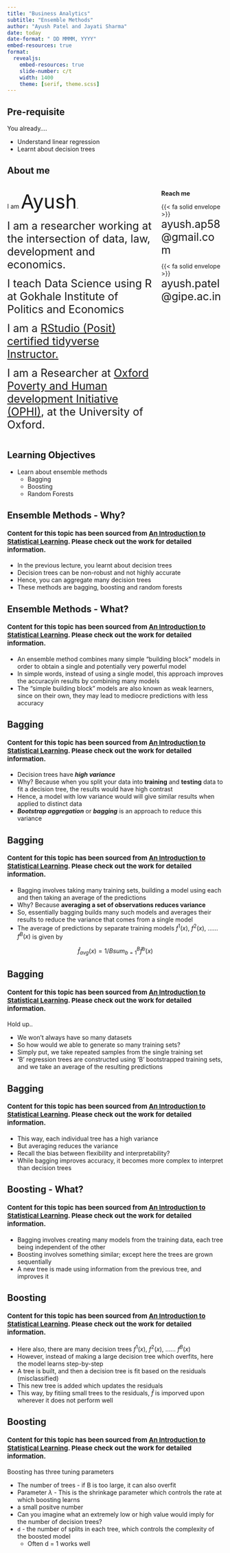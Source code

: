```yaml
---
title: "Business Analytics"
subtitle: "Ensemble Methods"
author: "Ayush Patel and Jayati Sharma"
date: today
date-format: " DD MMMM, YYYY"
embed-resources: true
format: 
  revealjs:
    embed-resources: true
    slide-number: c/t
    width: 1400
    theme: [serif, theme.scss]
---
```


## Pre-requisite {.scrollable}

::: incremental
You already....

+ Understand linear regression
+ Learnt about decision trees
:::

## About me {.scrollable}

::: columns
::: {.column width="70%"}
I am [Ayush]{.fragment fragment-index="1" style="font-size:45px"}.

[I am a researcher working at the intersection of data, law, development and economics.]{.fragment fragment-index="2" style="font-size:25px"}

[I teach Data Science using R at Gokhale Institute of Politics and Economics]{.fragment fragment-index="3" style="font-size:25px"}

[I am a [RStudio (Posit) certified tidyverse Instructor.](https://education.rstudio.com/trainers/people/patel+ayush/)]{.fragment fragment-index="4" style="font-size:25px"}

[I am a Researcher at [Oxford Poverty and Human development Initiative (OPHI)](https://ophi.org.uk/), at the University of Oxford.]{.fragment fragment-index="5" style="font-size:25px"}
:::

::: {.column width="30%"}
**Reach me**

{{< fa solid envelope >}} [ayush.ap58\@gmail.com]{style="font-size:25px"}

{{< fa solid envelope >}} [ayush.patel\@gipe.ac.in]{style="font-size:25px"}
:::
:::

## Learning Objectives {.scrollable}

::: incremental

+ Learn about ensemble methods
  - Bagging
  - Boosting
  - Random Forests
  
:::

## Ensemble Methods - Why?{.scrollable}
#### [Content for this topic has been sourced from [An Introduction to Statistical Learning](https://www.statlearning.com). Please check out the work for detailed information.]{style="font-size:15px"}

+ In the previous lecture, you learnt about decision trees
+ Decision trees can be non-robust and not highly accurate
+ Hence, you can aggregate many decision trees
+ These methods are bagging, boosting and random forests

## Ensemble Methods - What?{.scrollable}
#### [Content for this topic has been sourced from [An Introduction to Statistical Learning](https://www.statlearning.com). Please check out the work for detailed information.]{style="font-size:15px"}

+ An ensemble method combines many simple “building block” models in order to obtain a single and potentially very powerful model
+ In simple words, instead of using a single model, this approach improves the accuracyin results by combining many models
+ The "simple building block" models are also known as weak learners, since on their own, they may lead to mediocre predictions with less accuracy

## Bagging{.scrollable}
#### [Content for this topic has been sourced from [An Introduction to Statistical Learning](https://www.statlearning.com). Please check out the work for detailed information.]{style="font-size:15px"}

::: incremental
+ Decision trees have ***high variance***
+ Why? Because when you split your data into **training** and **testing** data to fit a decision tree, the results would have high contrast
+ Hence, a model with low variance would will give similar results when applied to distinct data
+ ***Bootstrap aggregation*** or ***bagging*** is an approach to reduce this variance
:::

## Bagging{.scrollable}
#### [Content for this topic has been sourced from [An Introduction to Statistical Learning](https://www.statlearning.com). Please check out the work for detailed information.]{style="font-size:15px"}


+ Bagging involves taking many training sets, building a model using each and then taking an average of the predictions
+ Why? Because **averaging a set of observations reduces variance**
+ So, essentially bagging builds many such models and averages their results to reduce the variance that comes from a single model
+ The average of predictions by separate training models $f^1 (x)$, $f^2 (x)$, ...... $f^B (x)$ is given by

$$\hat f_{avg} (x) = 1/B sum_{b=1}^B \hat f^b (x)$$

## Bagging{.scrollable}
#### [Content for this topic has been sourced from [An Introduction to Statistical Learning](https://www.statlearning.com). Please check out the work for detailed information.]{style="font-size:15px"}

Hold up..

+ We won't always have so many datasets
+ So how would we able to generate so many training sets?
+ Simply put, we take repeated samples from the single training set
+ 'B' regression trees are constructed using 'B' bootstrapped training sets, and we take an average of the resulting predictions

## Bagging{.scrollable}
#### [Content for this topic has been sourced from [An Introduction to Statistical Learning](https://www.statlearning.com). Please check out the work for detailed information.]{style="font-size:15px"}

+ This way, each individual tree has a high variance
+ But averaging reduces the variance
+ Recall the bias between flexibility and interpretability?
+ While bagging improves accuracy, it becomes more complex to interpret than decision trees

## Boosting - What?{.scrollable}
#### [Content for this topic has been sourced from [An Introduction to Statistical Learning](https://www.statlearning.com). Please check out the work for detailed information.]{style="font-size:15px"}

+ Bagging involves creating many models from the training data, each tree being independent of the other
+ Boosting involves something similar; except here the trees are grown sequentially
+ A new tree is made using information from the previous tree, and improves it

## Boosting{.scrollable}
#### [Content for this topic has been sourced from [An Introduction to Statistical Learning](https://www.statlearning.com). Please check out the work for detailed information.]{style="font-size:15px"}

+ Here also, there are many decision trees $f^1 (x)$, $f^2 (x)$, ...... $f^B (x)$
+ However, instead of making a large decision tree which overfits, here the model learns step-by-step
+ A tree is built, and then a decision tree is fit based on the residuals (misclassified)
+ This new tree is added which updates the residuals
+ This way, by fitiing small trees to the residuals, $\hat f$ is imporved upon wherever it does not perform well

## Boosting{.scrollable}
#### [Content for this topic has been sourced from [An Introduction to Statistical Learning](https://www.statlearning.com). Please check out the work for detailed information.]{style="font-size:15px"}

Boosting has three tuning parameters

+ The number of trees - if B is too large, it can also overfit
+  Parameter $\lambda$ - This is the shrinkage parameter which controls the rate at which boosting learns
  - a small positve number
  - Can you imagine what an extremely low or high value would imply for the number of decision trees?
+ `d` - the number of splits in each tree, which controls the complexity of the boosted model
  - Often d = 1 works well
